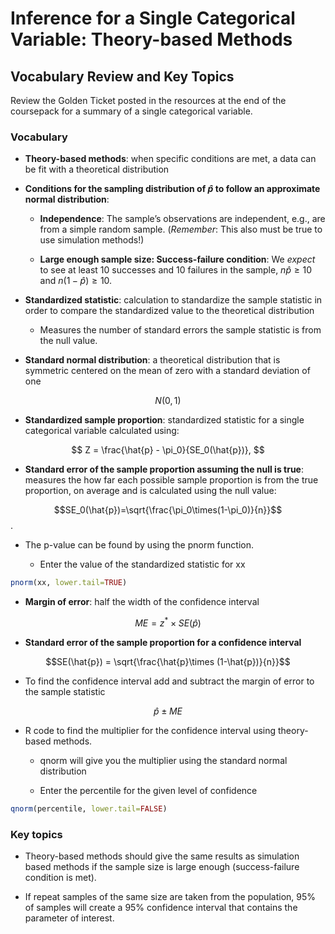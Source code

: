 # Inference for a Single Categorical Variable: Theory-based Methods

## Vocabulary Review and Key Topics

Review the Golden Ticket posted in the resources at the end of the coursepack for a summary of a single categorical variable.

### Vocabulary

* **Theory-based methods**: when specific conditions are met, a data can be fit with a theoretical distribution

* **Conditions for the sampling distribution of $\hat{p}$ to follow an approximate normal distribution**:

    * **Independence**: The sample’s observations are independent, e.g., are from a simple random sample. (*Remember*: This also must be true to use simulation methods!)

     * **Large enough sample size: Success-failure condition**: We *expect* to see at least 10 successes and 10 failures in the sample, $n\hat{p}\geq10$  and $n(1-\hat{p})\geq10$.

* **Standardized statistic**: calculation to standardize the sample statistic in order to compare the standardized value to the theoretical distribution

    * Measures the number of standard errors the sample statistic is from the null value.

* **Standard normal distribution**: a theoretical distribution that is symmetric centered on the mean of zero with a standard deviation of one

$$N(0,1)$$

* **Standardized sample proportion**: standardized statistic for a single categorical variable calculated using:

$$
Z = \frac{\hat{p} - \pi_0}{SE_0(\hat{p})},
$$

* **Standard error of the sample proportion assuming the null is true**: measures the how far each possible sample proportion is from the true proportion, on average and is calculated using the null value:

$$SE_0(\hat{p})=\sqrt{\frac{\pi_0\times(1-\pi_0)}{n}}$$.

* The p-value can be found by using the pnorm function.

    * Enter the value of the standardized statistic for xx
    
```r
pnorm(xx, lower.tail=TRUE)
```


* **Margin of error**: half the width of the confidence interval

$$ME = z^* \times SE(\hat{p})$$
    
* **Standard error of the sample proportion for a confidence interval**

$$SE(\hat{p}) = \sqrt{\frac{\hat{p}\times (1-\hat{p})}{n}}$$

* To find the confidence interval add and subtract the margin of error to the sample statistic

$$\hat{p} \pm ME$$

* R code to find the multiplier for the confidence interval using theory-based methods.

    * qnorm will give you the multiplier using the standard normal distribution
    
    * Enter the percentile for the given level of confidence

```r
qnorm(percentile, lower.tail=FALSE)
```

    
### Key topics

* Theory-based methods should give the same results as simulation based methods if the sample size is large enough (success-failure condition is met).

* If repeat samples of the same size are taken from the population, 95\% of samples will create a 95\% confidence interval that contains the parameter of interest.



\newpage
